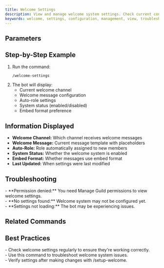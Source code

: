 ```yaml
---
title: Welcome Settings
description: View and manage welcome system settings. Check current configuration, modify settings, and troubleshoot welcome system issues.
keywords: welcome, settings, configuration, management, view, troubleshoot
---
```



## Parameters
<Cards>
  <Card title="No parameters required" description="This command shows current welcome system settings" />
</Cards>

## Step-by-Step Example
1. Run the command:
   ```bash
   /welcome-settings
   ```
2. The bot will display:
   - Current welcome channel
   - Welcome message configuration
   - Auto-role settings
   - System status (enabled/disabled)
   - Embed format preference

## Information Displayed
- **Welcome Channel:** Which channel receives welcome messages
- **Welcome Message:** Current message template with placeholders
- **Auto-Role:** Role automatically assigned to new members
- **System Status:** Whether the welcome system is enabled
- **Embed Format:** Whether messages use embed format
- **Last Updated:** When settings were last modified

## Troubleshooting
<Callout type="warning">
- **Permission denied:** You need Manage Guild permissions to view welcome settings.<br />
- **No settings found:** Welcome system may not be configured yet.<br />
- **Settings not loading:** The bot may be experiencing issues.
</Callout>

## Related Commands
<Cards>
  <Card title="/setup-welcome" description="Configure the welcome system" href="./setup-welcome" />
  <Card title="/role-reactions" description="Create role selection messages" href="./role-reactions" />
</Cards>

## Best Practices
<Callout type="success">
- Check welcome settings regularly to ensure they're working correctly.<br />
- Use this command to troubleshoot welcome system issues.<br />
- Verify settings after making changes with /setup-welcome.
</Callout>
